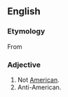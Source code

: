 ==English==

===Etymology===
From {{prefix|un|American}}

===Adjective===
{{en-adj}}
# Not [[American]].
# Anti-American.